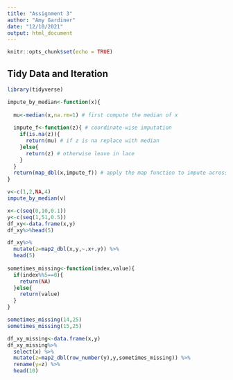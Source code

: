 ```yaml
---
title: "Assignment 3"
author: "Amy Gardiner"
date: "12/10/2021"
output: html_document
---
```


```r
knitr::opts_chunk$set(echo = TRUE)
```

## Tidy Data and Iteration 
```r
library(tidyverse)

impute_by_median<-function(x){
  
  mu<-median(x,na.rm=1) # first compute the median of x
  
  impute_f<-function(z){ # coordinate-wise imputation
    if(is.na(z)){
      return(mu) # if z is na replace with median
    }else{
      return(z) # otherwise leave in lace
    }
  }
  return(map_dbl(x,impute_f)) # apply the map function to impute across vector
}

v<-c(1,2,NA,4)
impute_by_median(v)

x<-c(seq(0,10,0.1))
y<-c(seq(1,51,0.5))
df_xy<-data.frame(x,y)
df_xy%>%head(5)

df_xy%>%
  mutate(z=map2_dbl(x,y,~.x+.y)) %>%
  head(5)
  
sometimes_missing<-function(index,value){
  if(index%%5==0){
    return(NA)
  }else{
    return(value)
  }
}

sometimes_missing(14,25)
sometimes_missing(15,25)

df_xy_missing<-data.frame(x,y)
df_xy_missing%>%
  select(x) %>%
  mutate(z=map2_dbl(row_number(y),y,sometimes_missing)) %>%
  rename(y=z) %>%
  head(10)
```


